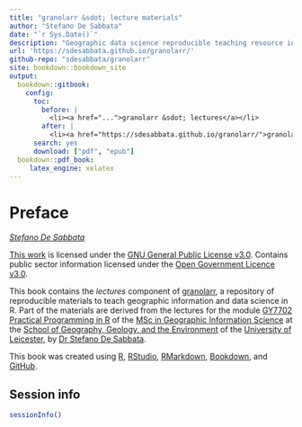 ```yaml
---
title: "granolarr &sdot; lecture materials"
author: "Stefano De Sabbata"
date: "`r Sys.Date()`"
description: "Geographic data science reproducible teaching resource in R, Lecture materials"
url: 'https://sdesabbata.github.io/granolarr/'
github-repo: "sdesabbata/granolarr"
site: bookdown::bookdown_site
output:
  bookdown::gitbook:
    config:
      toc:
        before: |
          <li><a href="...">granolarr &sdot; lectures</a></li>
        after: |
          <li><a href="https://sdesabbata.github.io/granolarr/">granolarr</a></li>
      search: yes
      download: ["pdf", "epub"]
  bookdown::pdf_book:
     latex_engine: xelatex
---
```


# Preface {-}

*[Stefano De Sabbata](https://stefanodesabbata.com)*

[This work](https://github.com/sdesabbata/GY7702) is licensed under the [GNU General Public License v3.0](https://www.gnu.org/licenses/gpl-3.0.html). Contains public sector information licensed under the [Open Government Licence v3.0](http://www.nationalarchives.gov.uk/doc/open-government-licence).

This book contains the *lectures* component of [granolarr](https://github.com/sdesabbata/granolarr), a repository of reproducible materials to teach geographic information and data science in R. Part of the materials are derived from the lectures for the module [GY7702 Practical Programming in R](https://sdesabbata.github.io/GY7702/) of the [MSc in Geographic Information Science](https://le.ac.uk/courses/geographical-information-science-msc/2019) at the [School of Geography, Geology, and the Environment](https://le.ac.uk/gge) of the [University of Leicester](https://le.ac.uk/), by [Dr Stefano De Sabbata](https://stefanodesabbata.com/).

This book was created using [R](https://www.r-project.org/), [RStudio](https://www.rstudio.com/), [RMarkdown](https://rmarkdown.rstudio.com/), [Bookdown](https://bookdown.org/), and [GitHub](https://github.com/sdesabbata).



## Session info
```r
sessionInfo()
```
